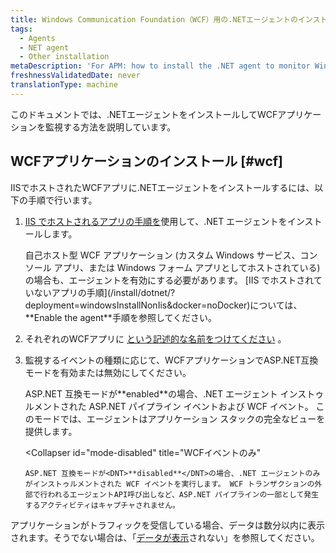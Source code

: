 ```yaml
---
title: Windows Communication Foundation（WCF）用の.NETエージェントのインストール
tags:
  - Agents
  - NET agent
  - Other installation
metaDescription: 'For APM: how to install the .NET agent to monitor Windows Communication Foundation (WCF) applications.'
freshnessValidatedDate: never
translationType: machine
---
```


このドキュメントでは、.NETエージェントをインストールしてWCFアプリケーションを監視する方法を説明しています。

## WCFアプリケーションのインストール [#wcf]

IISでホストされたWCFアプリに.NETエージェントをインストールするには、以下の手順で行います。

1. [IIS でホストされるアプリの手順を](/install/dotnet/?deployment=windowsInstall&docker=noDocker)使用して、.NET エージェントをインストールします。

   <Callout variant="important">
     自己ホスト型 WCF アプリケーション (カスタム Windows サービス、コンソール アプリ、または Windows フォーム アプリとしてホストされている) の場合も、エージェントを有効にする必要があります。 [IIS でホストされていないアプリの手順](/install/dotnet/?deployment=windowsInstallNonIis&docker=noDocker)については、 <DNT>**Enable the agent**</DNT>手順を参照してください。
   </Callout>

2. それぞれのWCFアプリに [という記述的な名前をつけてください](/docs/agents/net-agent/installation-and-configuration/naming-your-net-application#naming-non-iis) 。

3. 監視するイベントの種類に応じて、WCFアプリケーションでASP.NET互換モードを有効または無効にしてください。

   <CollapserGroup>
     <Collapser
       id="mode-enabled"
       title="ASP.NETパイプラインイベントとWCFイベント"
     >
       ASP.NET 互換モードが<DNT>**enabled**</DNT>の場合、.NET エージェント インストゥルメントされた ASP.NET パイプライン イベントおよび WCF イベント。 このモードでは、エージェントはアプリケーション スタックの完全なビューを提供します。
     </Collapser>

     <Collapser
       id="mode-disabled"
       title="WCFイベントのみ"
     >
       ASP.NET 互換モードが<DNT>**disabled**</DNT>の場合、.NET エージェントのみがインストゥルメントされた WCF イベントを実行します。 WCF トランザクションの外部で行われるエージェントAPI呼び出しなど、ASP.NET パイプラインの一部として発生するアクティビティはキャプチャされません。
     </Collapser>
   </CollapserGroup>

アプリケーションがトラフィックを受信している場合、データは数分以内に表示されます。そうでない場合は、「[データが表示](/docs/agents/net-agent/troubleshooting/no-data-appears-net)されない」を参照してください。

<InstallFeedback/>